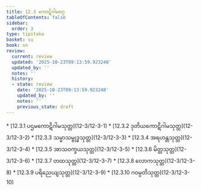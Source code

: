 ```yaml
---
title: 12.3 ကောဋိဂါမဝဂ္ဂ
tableOfContents: false
sidebar:
  order: 3
type: tipitaka
basket: su
book: sn
review:
  current: review
  updated: '2025-10-23T09:13:59.923248'
  updated_by: ''
  notes: ''
  history:
  - state: review
    date: '2025-10-23T09:13:59.923248'
    updated_by: ''
    notes: ''
    previous_state: draft
---
```



<ReviewStatus review={frontmatter.review} showDetails={true} />

<HypothesisAnnotation frontmatter={frontmatter} />

<DynamicBreadcrumb />



<TableOfContents book="sn" section="12.3">
* [12.3.1 ပဌမကောဋိဂါမသုတ္တ](12-3/12-3-1)
* [12.3.2 ဒုတိယကောဋိဂါမသုတ္တ](12-3/12-3-2)
* [12.3.3 သမ္မာသမ္ဗုဒ္ဓသုတ္တ](12-3/12-3-3)
* [12.3.4 အရဟန္တသုတ္တ](12-3/12-3-4)
* [12.3.5 အာသဝက္ခယသုတ္တ](12-3/12-3-5)
* [12.3.6 မိတ္တသုတ္တ](12-3/12-3-6)
* [12.3.7 တထသုတ္တ](12-3/12-3-7)
* [12.3.8 လောကသုတ္တ](12-3/12-3-8)
* [12.3.9 ပရိညေယျသုတ္တ](12-3/12-3-9)
* [12.3.10 ဂဝမ္ပတိသုတ္တ](12-3/12-3-10)
</TableOfContents>